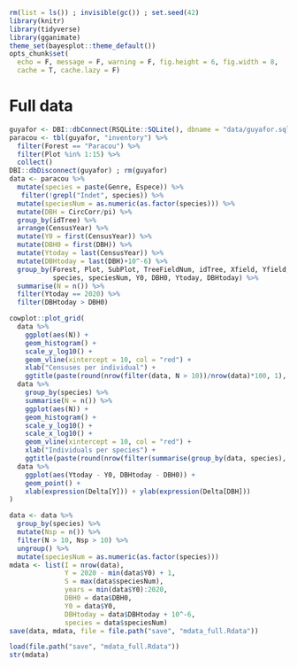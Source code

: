 ```r
rm(list = ls()) ; invisible(gc()) ; set.seed(42)
library(knitr)
library(tidyverse)
library(gganimate)
theme_set(bayesplot::theme_default())
opts_chunk$set(
  echo = F, message = F, warning = F, fig.height = 6, fig.width = 8,
  cache = T, cache.lazy = F)
```

# Full data


```r
guyafor <- DBI::dbConnect(RSQLite::SQLite(), dbname = "data/guyafor.sql")
paracou <- tbl(guyafor, "inventory") %>% 
  filter(Forest == "Paracou") %>% 
  filter(Plot %in% 1:15) %>% 
  collect()
DBI::dbDisconnect(guyafor) ; rm(guyafor)
data <- paracou %>% 
  mutate(species = paste(Genre, Espece)) %>% 
   filter(!grepl("Indet", species)) %>% 
  mutate(speciesNum = as.numeric(as.factor(species))) %>% 
  mutate(DBH = CircCorr/pi) %>% 
  group_by(idTree) %>% 
  arrange(CensusYear) %>% 
  mutate(Y0 = first(CensusYear)) %>% 
  mutate(DBH0 = first(DBH)) %>% 
  mutate(Ytoday = last(CensusYear)) %>% 
  mutate(DBHtoday = last(DBH)+10^-6) %>% 
  group_by(Forest, Plot, SubPlot, TreeFieldNum, idTree, Xfield, Yfield, Xutm, Yutm, Family, Genus, Species,
           species, speciesNum, Y0, DBH0, Ytoday, DBHtoday) %>% 
  summarise(N = n()) %>% 
  filter(Ytoday == 2020) %>% 
  filter(DBHtoday > DBH0)
```

```r
cowplot::plot_grid(
  data %>% 
    ggplot(aes(N)) +
    geom_histogram() +
    scale_y_log10() +
    geom_vline(xintercept = 10, col = "red") +
    xlab("Censuses per individual") +
    ggtitle(paste(round(nrow(filter(data, N > 10))/nrow(data)*100, 1), "% > 10")),
  data %>% 
    group_by(species) %>% 
    summarise(N = n()) %>% 
    ggplot(aes(N)) +
    geom_histogram() +
    scale_y_log10() +
    scale_x_log10() +
    geom_vline(xintercept = 10, col = "red") +
    xlab("Individuals per species") +
    ggtitle(paste(round(nrow(filter(summarise(group_by(data, species), N = n()), N > 10))/nrow(summarise(group_by(data, species), N = n()))*100, 1), "% > 10")),
  data %>% 
    ggplot(aes(Ytoday - Y0, DBHtoday - DBH0)) +
    geom_point() +
    xlab(expression(Delta[Y])) + ylab(expression(Delta[DBH]))
)
```

```r
data <- data %>% 
  group_by(species) %>% 
  mutate(Nsp = n()) %>% 
  filter(N > 10, Nsp > 10) %>% 
  ungroup() %>% 
  mutate(speciesNum = as.numeric(as.factor(species)))
mdata <- list(I = nrow(data),
              Y = 2020 - min(data$Y0) + 1,
              S = max(data$speciesNum),
              years = min(data$Y0):2020,
              DBH0 = data$DBH0,
              Y0 = data$Y0,
              DBHtoday = data$DBHtoday + 10^-6,
              species = data$speciesNum)
save(data, mdata, file = file.path("save", "mdata_full.Rdata")) 
```

```r
load(file.path("save", "mdata_full.Rdata")) 
str(mdata)
```
